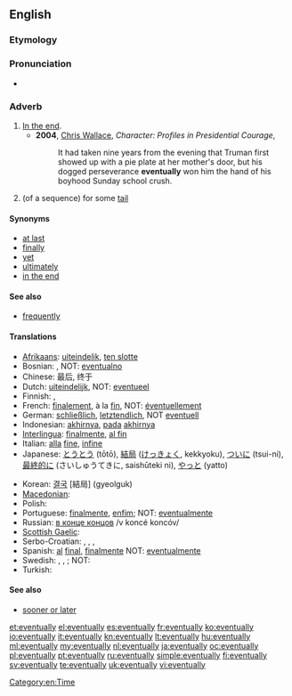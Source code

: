 ==English==

===Etymology===
{{suffix|eventual|ly}}

===Pronunciation===
* {{a|UK}} {{IPA|/əˈvɛn.tjuː.ə.li/|/əˈvɛn.tjə.li/}}

===Adverb===
{{en-adv|-}}

# [[in the end|In the end]].
#* '''2004''', [[w: Chris Wallace (journalist)|Chris Wallace]], ''Character:  Profiles in Presidential Courage'',
#*: It had taken nine years from the evening that Truman first showed up with a pie plate at her mother's door, but his dogged perseverance '''eventually''' won him the hand of his boyhood Sunday school crush.
# {{mathematics}} (of a sequence) for some [[tail]]

====Synonyms====
* [[at last]]
* [[finally]]
* [[yet]]
* [[ultimately]]
* [[in the end]]

====See also====
* [[frequently]]

====Translations====
{{trans-top|in the end}}
* [[Afrikaans]]: [[uiteindelik]], [[ten slotte]]
* Bosnian: {{t|bs|na kraju}}, NOT: [[eventualno]]
* Chinese: 最后, 终于
* Dutch: [[uiteindelijk]], NOT: [[eventueel]]
* Finnish: {{t-|fi|lopulta}}, {{t-|fi|viimeinkin}}
* French: [[finalement]], à la [[fin]], NOT: [[éventuellement]]
* German: [[schließlich]], [[letztendlich]], NOT [[eventuell]]
* Indonesian: [[akhirnya]], [[pada]] [[akhirnya]]
* [[Interlingua]]: [[finalmente]], [[al fin]]
* Italian: [[alla]] [[fine]], [[infine]]
* Japanese: [[とうとう]] (tōtō), [[結局]] ([[けっきょく]], kekkyoku), [[ついに]] (tsui-ni), [[最終的]]に (さいしゅうてきに, saishūteki ni), [[やっと]] (yatto)
{{trans-mid}}
* Korean: [[결국]] [結局] (gyeolguk)
* [[Macedonian]]: {{t|mk|на крајот|tr=na krájot}}
* Polish: {{t+|pl|w końcu}}
* Portuguese: [[finalmente]], [[enfim]]; NOT: [[eventualmente]]
* Russian: [[в конце концов]] /v koncé koncóv/
* [[Scottish Gaelic]]: {{t|gd|aig a’ cheann thall}}
* Serbo-Croatian: {{t|sh|eventualno}}, {{t|sh|konačno}}, {{t|sh|na kraju}},  {{t|sh|na koncu}}
* Spanish: [[al]] [[final]], [[finalmente]] NOT: [[eventualmente]]
* Swedish: {{t+|sv|så småningom}}, {{t|sv|slutigen}}, {{t|sv|till slut}}; NOT: {{t|sv|eventuellt}}
* Turkish: {{t+|tr|sonunda}}
{{trans-bottom}}

====See also====
* [[sooner or later]]

[[Category:en:Time]]

[[et:eventually]]
[[el:eventually]]
[[es:eventually]]
[[fr:eventually]]
[[ko:eventually]]
[[io:eventually]]
[[it:eventually]]
[[kn:eventually]]
[[lt:eventually]]
[[hu:eventually]]
[[ml:eventually]]
[[my:eventually]]
[[nl:eventually]]
[[ja:eventually]]
[[oc:eventually]]
[[pl:eventually]]
[[pt:eventually]]
[[ru:eventually]]
[[simple:eventually]]
[[fi:eventually]]
[[sv:eventually]]
[[te:eventually]]
[[uk:eventually]]
[[vi:eventually]]
